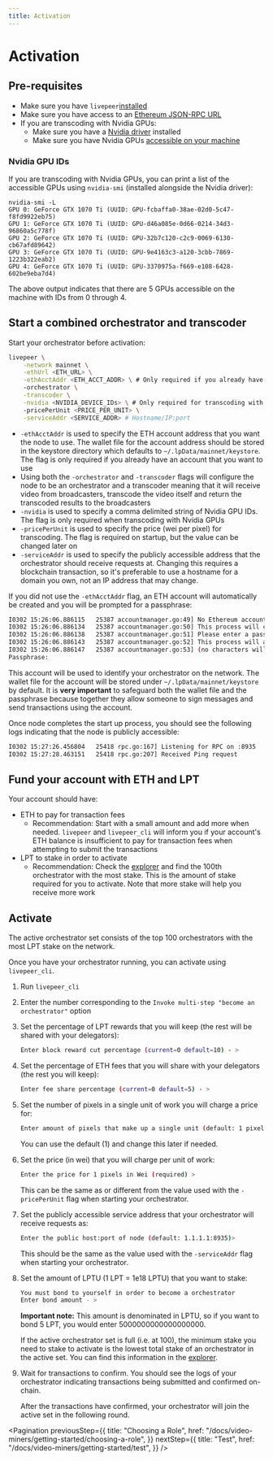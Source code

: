 ```yaml
---
title: Activation
---
```


# Activation

## Pre-requisites

- Make sure you have `livepeer`[installed](/docs/installation/install-livepeer)
- Make sure you have access to an
  [Ethereum JSON-RPC URL](/docs/installation/connect-to-ethereum)
- If you are transcoding with Nvidia GPUs:
  - Make sure you have a
    [Nvidia driver](https://www.nvidia.com/Download/index.aspx) installed
  - Make sure you have Nvidia GPUs
    [accessible on your machine](/docs/video-miners/getting-started/activation#nvidia-gpu-i-ds)

### Nvidia GPU IDs

If you are transcoding with Nvidia GPUs, you can print a list of the accessible
GPUs using `nvidia-smi` (installed alongside the Nvidia driver):

```
nvidia-smi -L
GPU 0: GeForce GTX 1070 Ti (UUID: GPU-fcbaffa0-38ae-02d0-5c47-f8fd9922eb75)
GPU 1: GeForce GTX 1070 Ti (UUID: GPU-d46a085e-0d66-0214-34d3-96860a5c778f)
GPU 2: GeForce GTX 1070 Ti (UUID: GPU-32b7c120-c2c9-0069-6130-cb67afd89642)
GPU 3: GeForce GTX 1070 Ti (UUID: GPU-9e4163c3-a120-3cbb-7869-1223b322eab2)
GPU 4: GeForce GTX 1070 Ti (UUID: GPU-3370975a-f669-e108-6428-602be9eba7d4)
```

The above output indicates that there are 5 GPUs accessible on the machine with
IDs from 0 through 4.

## Start a combined orchestrator and transcoder

Start your orchestrator before activation:

```bash
livepeer \
    -network mainnet \
    -ethUrl <ETH_URL> \
    -ethAcctAddr <ETH_ACCT_ADDR> \ # Only required if you already have an ETH account you want to use
    -orchestrator \
    -transcoder \
    -nvidia <NVIDIA_DEVICE_IDs> \ # Only required for transcoding with Nvidia GPUs
    -pricePerUnit <PRICE_PER_UNIT> \
    -serviceAddr <SERVICE_ADDR> # Hostname/IP:port
```

- `-ethAcctAddr` is used to specify the ETH account address that you want the
  node to use. The wallet file for the account address should be stored in the
  keystore directory which defaults to `~/.lpData/mainnet/keystore`. The flag is
  only required if you already have an account that you want to use
- Using both the `-orchestrator` and `-transcoder` flags will configure the node
  to be an orchestrator and a transcoder meaning that it will receive video from
  broadcasters, transcode the video itself and return the transcoded results to
  the broadcasters
- `-nvidia` is used to specify a comma delimited string of Nvidia GPU IDs. The
  flag is only required when transcoding with Nvidia GPUs
- `-pricePerUnit` is used to specify the price (wei per pixel) for transcoding.
  The flag is required on startup, but the value can be changed later on
- `-serviceAddr` is used to specify the publicly accessible address that the
  orchestrator should receive requests at. Changing this requires a blockchain
  transaction, so it's preferable to use a hostname for a domain you own, not
  an IP address that may change.

If you did not use the `-ethAcctAddr` flag, an ETH account will automatically be
created and you will be prompted for a passphrase:

```bash
I0302 15:26:06.886115   25387 accountmanager.go:49] No Ethereum account found. Creating a new account
I0302 15:26:06.886134   25387 accountmanager.go:50] This process will create a new Ethereum account for this Candle node
I0302 15:26:06.886138   25387 accountmanager.go:51] Please enter a passphrase to encrypt the Private Keystore file for the Ethereum account.
I0302 15:26:06.886143   25387 accountmanager.go:52] This process will ask for this passphrase every time it is launched
I0302 15:26:06.886147   25387 accountmanager.go:53] (no characters will appear in Terminal when the passphrase is entered)
Passphrase:
```

This account will be used to identify your orchestrator on the network. The
wallet file for the account will be stored under `~/.lpData/mainnet/keystore` by
default. It is **very important** to safeguard both the wallet file and the
passphrase because together they allow someone to sign messages and send
transactions using the account.

Once node completes the start up process, you should see the following logs
indicating that the node is publicly accessible:

```bash
I0302 15:27:26.456804   25418 rpc.go:167] Listening for RPC on :8935
I0302 15:27:28.463151   25418 rpc.go:207] Received Ping request
```

## Fund your account with ETH and LPT

Your account should have:

- ETH to pay for transaction fees
  - Recommendation: Start with a small amount and add more when needed.
    `livepeer` and `livepeer_cli` will inform you if your account's ETH balance
    is insufficient to pay for transaction fees when attempting to submit the
    transactions
- LPT to stake in order to activate
  - Recommendation: Check the [explorer](https://explorer.livepeer.org/) and
    find the 100th orchestrator with the most stake. This is the amount of stake
    required for you to activate. Note that more stake will help you receive
    more work

## Activate

The active orchestrator set consists of the top 100 orchestrators with the most
LPT stake on the network.

Once you have your orchestrator running, you can activate using `livepeer_cli`.

1. Run `livepeer_cli`

2. Enter the number corresponding to the
   `Invoke multi-step "become an orchestrator"` option

3. Set the percentage of LPT rewards that you will keep (the rest will be shared
   with your delegators):

   ```bash
   Enter block reward cut percentage (current=0 default=10) - >
   ```

4. Set the percentage of ETH fees that you will share with your delegators (the
   rest you will keep):

   ```bash
   Enter fee share percentage (current=0 default=5) - >
   ```

5. Set the number of pixels in a single unit of work you will charge a price
   for:

   ```bash
   Enter amount of pixels that make up a single unit (default: 1 pixel) >
   ```

   You can use the default (1) and change this later if needed.

6. Set the price (in wei) that you will charge per unit of work:

   ```bash
   Enter the price for 1 pixels in Wei (required) >
   ```

   This can be the same as or different from the value used with the
   `-pricePerUnit` flag when starting your orchestrator.

7. Set the publicly accessible service address that your orchestrator will
   receive requests as:

   ```bash
   Enter the public host:port of node (default: 1.1.1.1:8935)>
   ```

   This should be the same as the value used with the `-serviceAddr` flag when
   starting your orchestrator.

8. Set the amount of LPTU (1 LPT = 1e18 LPTU) that you want to stake:

   ```bash
   You must bond to yourself in order to become a orchestrator
   Enter bond amount - >
   ```

   **Important note:** This amount is denominated in LPTU, so if you want to bond 5 LPT,
   you would enter 5000000000000000000.

   If the active orchestrator set is full (i.e. at 100), the minimum stake you
   need to stake to activate is the lowest total stake of an orchestrator in the
   active set. You can find this information in the
   [explorer](https://explorer.livepeer.org/).

9. Wait for transactions to confirm. You should see the logs of your
   orchestrator indicating transactions being submitted and confirmed on-chain.

   After the transactions have confirmed, your orchestrator will join the active
   set in the following round.

<Pagination
  previousStep={{
    title: "Choosing a Role",
    href: "/docs/video-miners/getting-started/choosing-a-role",
  }}
  nextStep={{
    title: "Test",
    href: "/docs/video-miners/getting-started/test",
  }}
/>
